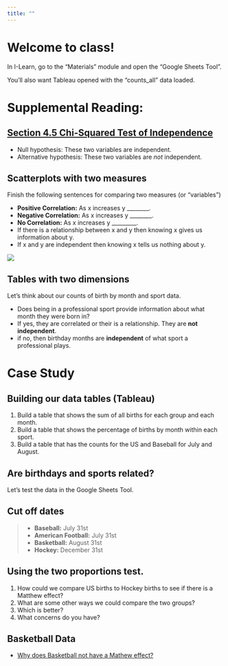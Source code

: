 ```yaml
---
title: ""
---
```



# Welcome to class! {data-background=#e8c35d}

In I-Learn, go to the "Materials" module and open the "Google Sheets Tool".

You'll also want Tableau opened with the "counts_all" data loaded.

# Supplemental Reading: {data-background=#e8c35d}

## [Section 4.5 Chi-Squared Test of Independence](https://byuistats.github.io/BYUI_CSE150_StatBook/inferential-decision-making.html#chi-squared-test-of-independence)

- Null hypothesis: These two variables are independent.
- Alternative hypothesis: These two variables are *not* independent.

## Scatterplots with two measures

Finish the following sentences for comparing two measures (or "variables")

- **Positive Correlation:** As x increases y ________.
- **Negative Correlation:** As x increases y ________.
- **No Correlation:** As x increases y _________.
- If there is a relationship between x and y then knowing x gives us information about y.
- If x and y are independent then knowing x tells us nothing about y.

![](images/other/nocorrelation.png)

## Tables with two dimensions

Let's think about our counts of birth by month and sport data.

- Does being in a professional sport provide information about what month they were born in?
- If yes, they are correlated or their is a relationship. They are **not independent**.
- if no, then birthday months are **independent** of what sport a professional plays.

# Case Study {data-background=#e8c35d}

## Building our data tables (Tableau)

1. Build a table that shows the sum of all births for each group and each month.
2. Build a table that shows the percentage of births by month within each sport.
3. Build a table that has the counts for the US and Baseball for July and August.

## Are birthdays and sports related?

Let's test the data in the Google Sheets Tool.

## Cut off dates

> - **Baseball:** July 31st
> - **American Football:** July 31st <!---(but it has weight limits and other dates)--->
> - **Basketball:** August 31st <!----(but it has other dates)--->
> - **Hockey:** December 31st

## Using the two proportions test.

1. How could we compare US births to Hockey births to see if there is a Matthew effect?
2. What are some other ways we could compare the two groups?
3. Which is better?
4. What concerns do you have?

<!------

## Comparing multiple variables over two populations?

> - If the Matthew effect is real, why would it only happen in certain months. Should we see a trend?
> - What are the benefits of comparing the entire trend?
> - Now that we see a difference, what would we want to do?

------>

## Basketball Data

- [Why does Basketball not have a Mathew effect?](https://en.wikipedia.org/wiki/Height_in_sports#Basketball)


<!-----
## Why does US Football not have a Matthew effect?
----->

